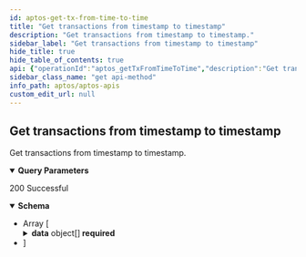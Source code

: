 ```yaml
---
id: aptos-get-tx-from-time-to-time
title: "Get transactions from timestamp to timestamp"
description: "Get transactions from timestamp to timestamp."
sidebar_label: "Get transactions from timestamp to timestamp"
hide_title: true
hide_table_of_contents: true
api: {"operationId":"aptos_getTxFromTimeToTime","description":"Get transactions from timestamp to timestamp.","parameters":[{"name":"from_time","required":true,"in":"query","description":"From timestamp","schema":{"type":"number"}},{"name":"to_time","required":true,"in":"query","description":"To timestamp","schema":{"type":"number"}},{"name":"limit","required":false,"in":"query","description":"Number of item displayed per page, default: 10","schema":{"type":"number"}},{"name":"offset","required":false,"in":"query","description":"Number of skipped item, default: 0","schema":{"type":"number"}}],"responses":{"200":{"description":"200 Successful","content":{"application/json":{"schema":{"type":"array","items":{"type":"object","properties":{"data":{"description":"Array of documents","type":"array","items":{"type":"object","properties":{"blockHeight":{"type":"number","example":1,"description":"blockHeight"},"blockTime":{"format":"date-time","type":"string","example":"2023-06-14 14:14:42.380","description":"blockTime"},"timestamp":{"type":"number","example":1,"description":"timestamp"},"version":{"type":"number","example":1,"description":"version"},"type":{"type":"string","example":"block_metadata_transaction","description":"type"},"hash":{"type":"string","example":"0xbf3d139d0bbe68f1db6d393b135c2ed12ab5ec1635f08b26994180d1e6434dd1","description":"hash"},"sender":{"type":"string","example":"0xe0a2Bd4258D2768837BAa26A28fE71Dc079f84c7","description":"sender"},"sentTo":{"type":"string","example":"0x8b24Eb4E6aAe906058242D83e51fB077370c4720","description":"sentTo"},"function":{"type":"string","example":"function","description":"function"},"amount":{"type":"number","example":1,"description":"amount"},"gas":{"type":"number","example":1,"description":"gas"},"logs":{"description":"The logs of the transaction","type":"array","items":{"type":"object","properties":{"blockHeight":{"type":"number","example":48569766,"description":"blockHeight"},"blockTime":{"format":"date-time","type":"string","example":"2023-06-13 18:17:09.819","description":"blockTime"},"timestamp":{"type":"number","example":1686655029819390,"description":"timestamp"},"txVersion":{"type":"number","example":125033617,"description":"txVersion"},"txHash":{"type":"string","example":"0xdf4b0d8b621cd39e3d3dc4e24f82f0ad045014653aa0ccee9256810e1db3c8ef","description":"txHash"},"txType":{"type":"string","example":"block_metadata_transaction","description":"txType"},"creationNumber":{"type":"number","example":3,"description":"creationNumber"},"accountAddress":{"type":"string","example":"0xb723f7fb05992065f97b0562bf5a6eac95f6044134efd2ee2bf95607eb1942c7","description":"accountAddress"},"sequenceNumber":{"type":"number","example":17,"description":"sequenceNumber"},"type":{"type":"string","example":"0x1::coin::WithdrawEvent","description":"type"},"eventIndex":{"type":"number","example":1,"description":"eventIndex"},"amount":{"type":"number","example":4441891,"description":"amount","nullable":true},"moduleName":{"type":"string","example":"0x6173736574","description":"moduleName","nullable":true},"structName":{"type":"string","example":"0x6173736574","description":"structName","nullable":true},"data":{"type":"string","example":"{\"amount\": \"11385\"}","description":"data"}},"required":["blockHeight","blockTime","timestamp","txVersion","txHash","txType","creationNumber","accountAddress","sequenceNumber","type","eventIndex","amount","moduleName","structName","data"],"title":"LogResponseDto"}}},"required":["blockHeight","blockTime","timestamp","version","type","hash","sender","sentTo","function","amount","gas","logs"],"title":"TransactionResponseDto"}}},"required":["data"],"title":"ListTransactionResponseDto"}}}}}},"tags":["Get transactions"],"security":[{"apiKey":[]}],"method":"get","path":"/v1/transactions/txFromTimeToTime","servers":[{"url":"https://aptos-mainnet-api.blocklens.io","description":"Aptos Mainnet Dev Server"}],"securitySchemes":{"bearer":{"scheme":"bearer","bearerFormat":"JWT","type":"http"},"basic":{"type":"http","scheme":"basic"},"apiKey":{"type":"apiKey","name":"X-API-KEY","in":"header"}},"info":{"title":"APTOS APIs","description":"Swagger documentation","version":"1.0.0","contact":{}},"postman":{"name":"Get transactions from timestamp to timestamp","description":{"content":"Get transactions from timestamp to timestamp.","type":"text/plain"},"url":{"path":["v1","transactions","txFromTimeToTime"],"host":["{{baseUrl}}"],"query":[{"disabled":false,"description":{"content":"(Required) From timestamp","type":"text/plain"},"key":"from_time","value":""},{"disabled":false,"description":{"content":"(Required) To timestamp","type":"text/plain"},"key":"to_time","value":""},{"disabled":false,"description":{"content":"Number of item displayed per page, default: 10","type":"text/plain"},"key":"limit","value":""},{"disabled":false,"description":{"content":"Number of skipped item, default: 0","type":"text/plain"},"key":"offset","value":""}],"variable":[]},"header":[{"key":"Accept","value":"application/json"}],"method":"GET","auth":{"type":"apikey","apikey":[{"type":"any","value":"X-API-KEY","key":"key"},{"type":"any","value":"<API Key>","key":"value"},{"type":"any","value":"header","key":"in"}]}}}
sidebar_class_name: "get api-method"
info_path: aptos/aptos-apis
custom_edit_url: null
---
```



## Get transactions from timestamp to timestamp



Get transactions from timestamp to timestamp.

<details style={{"marginBottom":"1rem"}} data-collapsed={false} open={true}><summary style={{}}><strong>Query Parameters</strong></summary><div><ul><ParamsItem className={"paramsItem"} param={{"name":"from_time","required":true,"in":"query","description":"From timestamp","schema":{"type":"number"}}}></ParamsItem><ParamsItem className={"paramsItem"} param={{"name":"to_time","required":true,"in":"query","description":"To timestamp","schema":{"type":"number"}}}></ParamsItem><ParamsItem className={"paramsItem"} param={{"name":"limit","required":false,"in":"query","description":"Number of item displayed per page, default: 10","schema":{"type":"number"}}}></ParamsItem><ParamsItem className={"paramsItem"} param={{"name":"offset","required":false,"in":"query","description":"Number of skipped item, default: 0","schema":{"type":"number"}}}></ParamsItem></ul></div></details><div><ApiTabs><TabItem label={"200"} value={"200"}><div>

200 Successful

</div><div><MimeTabs schemaType={"response"}><TabItem label={"application/json"} value={"application/json"}><SchemaTabs><TabItem label={"Schema"} value={"Schema"}><details style={{}} data-collapsed={false} open={true}><summary style={{"textAlign":"left"}}><strong>Schema</strong></summary><div style={{"textAlign":"left","marginLeft":"1rem"}}></div><ul style={{"marginLeft":"1rem"}}><li><div style={{"fontSize":"var(--ifm-code-font-size)","opacity":"0.6","marginLeft":"-.5rem","paddingBottom":".5rem"}}>Array [</div></li><SchemaItem collapsible={true} className={"schemaItem"}><details style={{}}><summary style={{}}><strong>data</strong><span style={{"opacity":"0.6"}}> object[]</span><strong style={{"fontSize":"var(--ifm-code-font-size)","color":"var(--openapi-required)"}}> required</strong></summary><div style={{"marginLeft":"1rem"}}><div style={{"marginTop":".5rem","marginBottom":".5rem"}}>

Array of documents

</div><li><div style={{"fontSize":"var(--ifm-code-font-size)","opacity":"0.6","marginLeft":"-.5rem","paddingBottom":".5rem"}}>Array [</div></li><SchemaItem collapsible={false} name={"blockHeight"} required={true} schemaName={"number"} qualifierMessage={undefined} schema={{"type":"number","example":1,"description":"blockHeight"}}></SchemaItem><SchemaItem collapsible={false} name={"blockTime"} required={true} schemaName={"date-time"} qualifierMessage={undefined} schema={{"format":"date-time","type":"string","example":"2023-06-14 14:14:42.380","description":"blockTime"}}></SchemaItem><SchemaItem collapsible={false} name={"timestamp"} required={true} schemaName={"number"} qualifierMessage={undefined} schema={{"type":"number","example":1,"description":"timestamp"}}></SchemaItem><SchemaItem collapsible={false} name={"version"} required={true} schemaName={"number"} qualifierMessage={undefined} schema={{"type":"number","example":1,"description":"version"}}></SchemaItem><SchemaItem collapsible={false} name={"type"} required={true} schemaName={"string"} qualifierMessage={undefined} schema={{"type":"string","example":"block_metadata_transaction","description":"type"}}></SchemaItem><SchemaItem collapsible={false} name={"hash"} required={true} schemaName={"string"} qualifierMessage={undefined} schema={{"type":"string","example":"0xbf3d139d0bbe68f1db6d393b135c2ed12ab5ec1635f08b26994180d1e6434dd1","description":"hash"}}></SchemaItem><SchemaItem collapsible={false} name={"sender"} required={true} schemaName={"string"} qualifierMessage={undefined} schema={{"type":"string","example":"0xe0a2Bd4258D2768837BAa26A28fE71Dc079f84c7","description":"sender"}}></SchemaItem><SchemaItem collapsible={false} name={"sentTo"} required={true} schemaName={"string"} qualifierMessage={undefined} schema={{"type":"string","example":"0x8b24Eb4E6aAe906058242D83e51fB077370c4720","description":"sentTo"}}></SchemaItem><SchemaItem collapsible={false} name={"function"} required={true} schemaName={"string"} qualifierMessage={undefined} schema={{"type":"string","example":"function","description":"function"}}></SchemaItem><SchemaItem collapsible={false} name={"amount"} required={true} schemaName={"number"} qualifierMessage={undefined} schema={{"type":"number","example":1,"description":"amount"}}></SchemaItem><SchemaItem collapsible={false} name={"gas"} required={true} schemaName={"number"} qualifierMessage={undefined} schema={{"type":"number","example":1,"description":"gas"}}></SchemaItem><SchemaItem collapsible={true} className={"schemaItem"}><details style={{}}><summary style={{}}><strong>logs</strong><span style={{"opacity":"0.6"}}> object[]</span><strong style={{"fontSize":"var(--ifm-code-font-size)","color":"var(--openapi-required)"}}> required</strong></summary><div style={{"marginLeft":"1rem"}}><div style={{"marginTop":".5rem","marginBottom":".5rem"}}>

The logs of the transaction

</div><li><div style={{"fontSize":"var(--ifm-code-font-size)","opacity":"0.6","marginLeft":"-.5rem","paddingBottom":".5rem"}}>Array [</div></li><SchemaItem collapsible={false} name={"blockHeight"} required={true} schemaName={"number"} qualifierMessage={undefined} schema={{"type":"number","example":48569766,"description":"blockHeight"}}></SchemaItem><SchemaItem collapsible={false} name={"blockTime"} required={true} schemaName={"date-time"} qualifierMessage={undefined} schema={{"format":"date-time","type":"string","example":"2023-06-13 18:17:09.819","description":"blockTime"}}></SchemaItem><SchemaItem collapsible={false} name={"timestamp"} required={true} schemaName={"number"} qualifierMessage={undefined} schema={{"type":"number","example":1686655029819390,"description":"timestamp"}}></SchemaItem><SchemaItem collapsible={false} name={"txVersion"} required={true} schemaName={"number"} qualifierMessage={undefined} schema={{"type":"number","example":125033617,"description":"txVersion"}}></SchemaItem><SchemaItem collapsible={false} name={"txHash"} required={true} schemaName={"string"} qualifierMessage={undefined} schema={{"type":"string","example":"0xdf4b0d8b621cd39e3d3dc4e24f82f0ad045014653aa0ccee9256810e1db3c8ef","description":"txHash"}}></SchemaItem><SchemaItem collapsible={false} name={"txType"} required={true} schemaName={"string"} qualifierMessage={undefined} schema={{"type":"string","example":"block_metadata_transaction","description":"txType"}}></SchemaItem><SchemaItem collapsible={false} name={"creationNumber"} required={true} schemaName={"number"} qualifierMessage={undefined} schema={{"type":"number","example":3,"description":"creationNumber"}}></SchemaItem><SchemaItem collapsible={false} name={"accountAddress"} required={true} schemaName={"string"} qualifierMessage={undefined} schema={{"type":"string","example":"0xb723f7fb05992065f97b0562bf5a6eac95f6044134efd2ee2bf95607eb1942c7","description":"accountAddress"}}></SchemaItem><SchemaItem collapsible={false} name={"sequenceNumber"} required={true} schemaName={"number"} qualifierMessage={undefined} schema={{"type":"number","example":17,"description":"sequenceNumber"}}></SchemaItem><SchemaItem collapsible={false} name={"type"} required={true} schemaName={"string"} qualifierMessage={undefined} schema={{"type":"string","example":"0x1::coin::WithdrawEvent","description":"type"}}></SchemaItem><SchemaItem collapsible={false} name={"eventIndex"} required={true} schemaName={"number"} qualifierMessage={undefined} schema={{"type":"number","example":1,"description":"eventIndex"}}></SchemaItem><SchemaItem collapsible={false} name={"amount"} required={true} schemaName={"number"} qualifierMessage={undefined} schema={{"type":"number","example":4441891,"description":"amount","nullable":true}}></SchemaItem><SchemaItem collapsible={false} name={"moduleName"} required={true} schemaName={"string"} qualifierMessage={undefined} schema={{"type":"string","example":"0x6173736574","description":"moduleName","nullable":true}}></SchemaItem><SchemaItem collapsible={false} name={"structName"} required={true} schemaName={"string"} qualifierMessage={undefined} schema={{"type":"string","example":"0x6173736574","description":"structName","nullable":true}}></SchemaItem><SchemaItem collapsible={false} name={"data"} required={true} schemaName={"string"} qualifierMessage={undefined} schema={{"type":"string","example":"{\"amount\": \"11385\"}","description":"data"}}></SchemaItem><li><div style={{"fontSize":"var(--ifm-code-font-size)","opacity":"0.6","marginLeft":"-.5rem"}}>]</div></li></div></details></SchemaItem><li><div style={{"fontSize":"var(--ifm-code-font-size)","opacity":"0.6","marginLeft":"-.5rem"}}>]</div></li></div></details></SchemaItem><li><div style={{"fontSize":"var(--ifm-code-font-size)","opacity":"0.6","marginLeft":"-.5rem"}}>]</div></li></ul></details></TabItem><TabItem label={"Example (from schema)"} value={"Example (from schema)"}><ResponseSamples responseExample={"[\n  {\n    \"data\": [\n      {\n        \"blockHeight\": 1,\n        \"blockTime\": \"2023-06-14 14:14:42.380\",\n        \"timestamp\": 1,\n        \"version\": 1,\n        \"type\": \"block_metadata_transaction\",\n        \"hash\": \"0xbf3d139d0bbe68f1db6d393b135c2ed12ab5ec1635f08b26994180d1e6434dd1\",\n        \"sender\": \"0xe0a2Bd4258D2768837BAa26A28fE71Dc079f84c7\",\n        \"sentTo\": \"0x8b24Eb4E6aAe906058242D83e51fB077370c4720\",\n        \"function\": \"function\",\n        \"amount\": 1,\n        \"gas\": 1,\n        \"logs\": [\n          {\n            \"blockHeight\": 48569766,\n            \"blockTime\": \"2023-06-13 18:17:09.819\",\n            \"timestamp\": 1686655029819390,\n            \"txVersion\": 125033617,\n            \"txHash\": \"0xdf4b0d8b621cd39e3d3dc4e24f82f0ad045014653aa0ccee9256810e1db3c8ef\",\n            \"txType\": \"block_metadata_transaction\",\n            \"creationNumber\": 3,\n            \"accountAddress\": \"0xb723f7fb05992065f97b0562bf5a6eac95f6044134efd2ee2bf95607eb1942c7\",\n            \"sequenceNumber\": 17,\n            \"type\": \"0x1::coin::WithdrawEvent\",\n            \"eventIndex\": 1,\n            \"amount\": 4441891,\n            \"moduleName\": \"0x6173736574\",\n            \"structName\": \"0x6173736574\",\n            \"data\": \"{\\\"amount\\\": \\\"11385\\\"}\"\n          }\n        ]\n      }\n    ]\n  }\n]"} language={"json"}></ResponseSamples></TabItem></SchemaTabs></TabItem></MimeTabs></div></TabItem></ApiTabs></div>
      